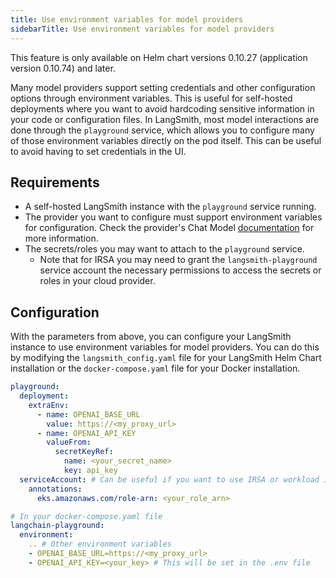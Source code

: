 ```yaml
---
title: Use environment variables for model providers
sidebarTitle: Use environment variables for model providers
---
```


<Note>
This feature is only available on Helm chart versions 0.10.27 (application version 0.10.74) and later.
</Note>

Many model providers support setting credentials and other configuration options through environment variables. This is useful for self-hosted deployments where you want to avoid hardcoding sensitive information in your code or configuration files. In LangSmith, most model interactions are done through the `playground` service, which allows you to configure many of those environment variables directly on the pod itself. This can be useful to avoid having to set credentials in the UI.

## Requirements

* A self-hosted LangSmith instance with the `playground` service running.
* The provider you want to configure must support environment variables for configuration. Check the provider's Chat Model [documentation](https://python.langchain.com/docs/integrations/providers/) for more information.
* The secrets/roles you may want to attach to the `playground` service.
  * Note that for IRSA you may need to grant the `langsmith-playground` service account the necessary permissions to access the secrets or roles in your cloud provider.

## Configuration

With the parameters from above, you can configure your LangSmith instance to use environment variables for model providers. You can do this by modifying the `langsmith_config.yaml` file for your LangSmith Helm Chart installation or the `docker-compose.yaml` file for your Docker installation.

<CodeGroup>

```yaml Helm
playground:
  deployment:
    extraEnv:
      - name: OPENAI_BASE_URL
        value: https://<my_proxy_url>
      - name: OPENAI_API_KEY
        valueFrom:
          secretKeyRef:
            name: <your_secret_name>
            key: api_key
  serviceAccount: # Can be useful if you want to use IRSA or workload identity
    annotations:
      eks.amazonaws.com/role-arn: <your_role_arn>
```

```yaml Docker
# In your docker-compose.yaml file
langchain-playground:
  environment:
    .. # Other environment variables
    - OPENAI_BASE_URL=https://<my_proxy_url>
    - OPENAI_API_KEY=<your_key> # This will be set in the .env file
```

</CodeGroup>
